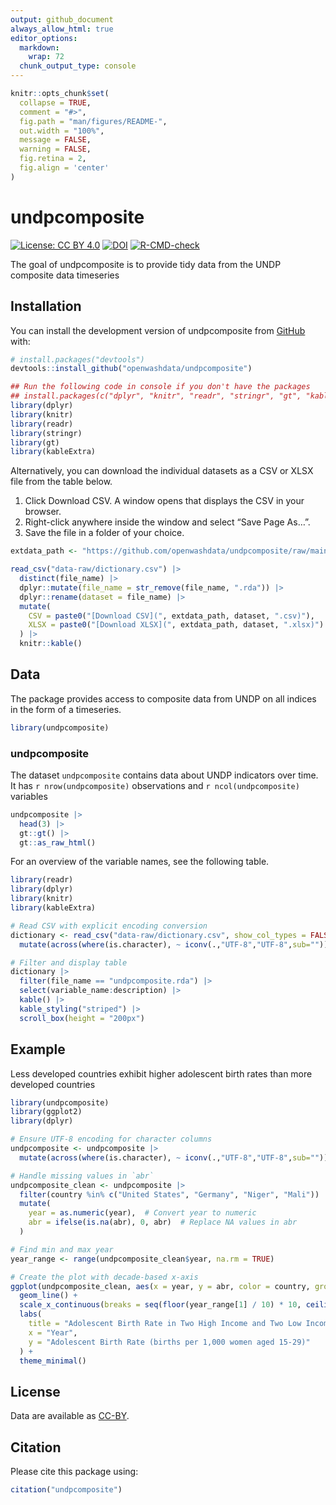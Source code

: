 ```yaml
---
output: github_document
always_allow_html: true
editor_options: 
  markdown: 
    wrap: 72
  chunk_output_type: console
---
```


<!-- README.md is generated from README.Rmd. Please edit that file -->

```r
knitr::opts_chunk$set(
  collapse = TRUE,
  comment = "#>",
  fig.path = "man/figures/README-",
  out.width = "100%",
  message = FALSE,
  warning = FALSE,
  fig.retina = 2,
  fig.align = 'center'
)
```

# undpcomposite

<!-- badges: start -->

[![License: CC BY
4.0](https://img.shields.io/badge/License-CC_BY_4.0-lightgrey.svg)](https://creativecommons.org/licenses/by/4.0/)
[![DOI](https://zenodo.org/badge/DOI/10.5281/zenodo.14845848.svg)](https://zenodo.org/doi/10.5281/zenodo.14845848)
[![R-CMD-check](https://github.com/openwashdata/undpcomposite/actions/workflows/R-CMD-check.yaml/badge.svg)](https://github.com/openwashdata/undpcomposite/actions/workflows/R-CMD-check.yaml)
<!-- badges: end -->

The goal of undpcomposite is to provide tidy data from the UNDP composite data timeseries

## Installation

You can install the development version of undpcomposite from
[GitHub](https://github.com/) with:

``` r
# install.packages("devtools")
devtools::install_github("openwashdata/undpcomposite")
```

```r
## Run the following code in console if you don't have the packages
## install.packages(c("dplyr", "knitr", "readr", "stringr", "gt", "kableExtra"))
library(dplyr)
library(knitr)
library(readr)
library(stringr)
library(gt)
library(kableExtra)
```

Alternatively, you can download the individual datasets as a CSV or XLSX
file from the table below.

1.  Click Download CSV. A window opens that displays the CSV in
    your browser.
2.  Right-click anywhere inside the window and select "Save Page As...".
3.  Save the file in a folder of your choice.

```r

extdata_path <- "https://github.com/openwashdata/undpcomposite/raw/main/inst/extdata/"

read_csv("data-raw/dictionary.csv") |> 
  distinct(file_name) |> 
  dplyr::mutate(file_name = str_remove(file_name, ".rda")) |> 
  dplyr::rename(dataset = file_name) |> 
  mutate(
    CSV = paste0("[Download CSV](", extdata_path, dataset, ".csv)"),
    XLSX = paste0("[Download XLSX](", extdata_path, dataset, ".xlsx)")
  ) |> 
  knitr::kable()

```

## Data

The package provides access to composite data from UNDP on all indices in the form of a timeseries.

```r
library(undpcomposite)
```

### undpcomposite

The dataset `undpcomposite` contains data about UNDP indicators over time. It has
`r nrow(undpcomposite)` observations and `r ncol(undpcomposite)`
variables

```r
undpcomposite |> 
  head(3) |> 
  gt::gt() |>
  gt::as_raw_html()
```

For an overview of the variable names, see the following table.

```r
library(readr)
library(dplyr)
library(knitr)
library(kableExtra)

# Read CSV with explicit encoding conversion
dictionary <- read_csv("data-raw/dictionary.csv", show_col_types = FALSE) |>
  mutate(across(where(is.character), ~ iconv(.,"UTF-8","UTF-8",sub="")))

# Filter and display table
dictionary |>
  filter(file_name == "undpcomposite.rda") |>
  select(variable_name:description) |> 
  kable() |> 
  kable_styling("striped") |> 
  scroll_box(height = "200px")

```

## Example

Less developed countries exhibit higher adolescent birth rates than more developed countries

```r
library(undpcomposite)
library(ggplot2)
library(dplyr)

# Ensure UTF-8 encoding for character columns
undpcomposite <- undpcomposite |>
  mutate(across(where(is.character), ~ iconv(.,"UTF-8","UTF-8",sub="")))

# Handle missing values in `abr`
undpcomposite_clean <- undpcomposite |> 
  filter(country %in% c("United States", "Germany", "Niger", "Mali")) |> 
  mutate(
    year = as.numeric(year),  # Convert year to numeric
    abr = ifelse(is.na(abr), 0, abr)  # Replace NA values in abr
  )

# Find min and max year
year_range <- range(undpcomposite_clean$year, na.rm = TRUE)

# Create the plot with decade-based x-axis
ggplot(undpcomposite_clean, aes(x = year, y = abr, color = country, group = country)) +
  geom_line() +
  scale_x_continuous(breaks = seq(floor(year_range[1] / 10) * 10, ceiling(year_range[2] / 10) * 10, by = 10)) +  
  labs(
    title = "Adolescent Birth Rate in Two High Income and Two Low Income Countries",
    x = "Year",
    y = "Adolescent Birth Rate (births per 1,000 women aged 15-29)"
  ) +
  theme_minimal()


```

## License

Data are available as
[CC-BY](https://github.com/openwashdata/%7B%7B%7Bpackagename%7D%7D%7D/blob/main/LICENSE.md).

## Citation

Please cite this package using:

```r
citation("undpcomposite")
```
